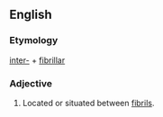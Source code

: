 ==English==

===Etymology===
[[inter-]] + [[fibrillar]]

===Adjective===
{{en-adj|-}}

# Located or situated between [[fibril]]s.